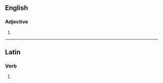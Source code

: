 ==English==

===Adjective===
{{head|en|comparative adjective}}

# {{en-comparative of|august}}

----

==Latin==

===Verb===
{{la-verb-form|auguster}}

# {{inflection of|augustō||1|s|pres|pasv|subj|lang=la}}